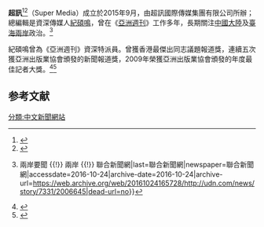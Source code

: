 {{advert|time=2016-10-17T02:24:06+00:00}}
'''超訊'''<ref>{{Cite web|url=http://hongkongmediawatch.blogspot.hk/2016/02/blog-post_2.html|title=又有新月刊——《超訊》是什麼東東？|accessdate=2016-10-17|work=hongkongmediawatch.blogspot.hk|archive-date=2016-10-19|archive-url=https://web.archive.org/web/20161019115019/http://hongkongmediawatch.blogspot.hk/2016/02/blog-post_2.html|dead-url=no}}</ref><ref>{{Cite web|url=http://hk.crntt.com/doc/1042/2/0/8/104220897.html?coluid=7&kindid=0&docid=104220897|title=中國評論新聞：超訊：中美南海對峙升級　世界格局五大變化|accessdate=2016-10-17|work=hk.crntt.com|archive-date=2018-11-27|archive-url=https://web.archive.org/web/20181127193724/http://hk.crntt.com/doc/1042/2/0/8/104220897.html?coluid=7&kindid=0&docid=104220897|dead-url=no}}</ref>（Super Media）成立於2015年9月，由超訊國際傳媒集團有限公司所辦；總編輯是資深傳媒人[[紀碩鳴|紀碩鳴]]，曾在《[[亞洲週刊|亞洲週刊]]》工作多年，長期關注[[中國大陸|中國大陸]]及[[臺海兩岸|臺海兩岸]]政治。<ref>{{Cite news|url=http://udn.com/news/story/7331/2006645|title=港媒：陸對兩岸關係提前進入「施壓」階段 {{!}} 兩岸要聞 {{!}} 兩岸 {{!}} 聯合新聞網|last=聯合新聞網|newspaper=聯合新聞網|accessdate=2016-10-24|archive-date=2016-10-24|archive-url=https://web.archive.org/web/20161024165728/http://udn.com/news/story/7331/2006645|dead-url=no}}</ref>

紀碩鳴曾為《亞洲週刊》資深特派員。曾獲香港最傑出同志議題報道獎，連續五次獲亞洲出版業協會頒發的新聞報道獎，2009年榮獲亞洲出版業協會頒發的年度最佳記者大獎。<ref>{{Cite web|url=http://www.sopasia.com/awards/2009/groupc.html|title=THE SOPA 2009 AWARDS FOR EDITORIAL EXCELLENCE|accessdate=2016-10-24|work=www.sopasia.com|archive-date=2012-06-10|archive-url=https://web.archive.org/web/20120610204837/http://www.sopasia.com/awards/2009/groupc.html|dead-url=no}}</ref><ref>{{Cite web|url=http://news.takungpao.com/special/jshm/|title=纪硕鸣_大公网|accessdate=2016-10-17|work=news.takungpao.com|archive-date=2016-12-29|archive-url=https://web.archive.org/web/20161229010032/http://news.takungpao.com/special/jshm/|dead-url=no}}</ref>

==参考文献==
{{reflist}}
[[分類:中文新聞網站|分類:中文新聞網站]]